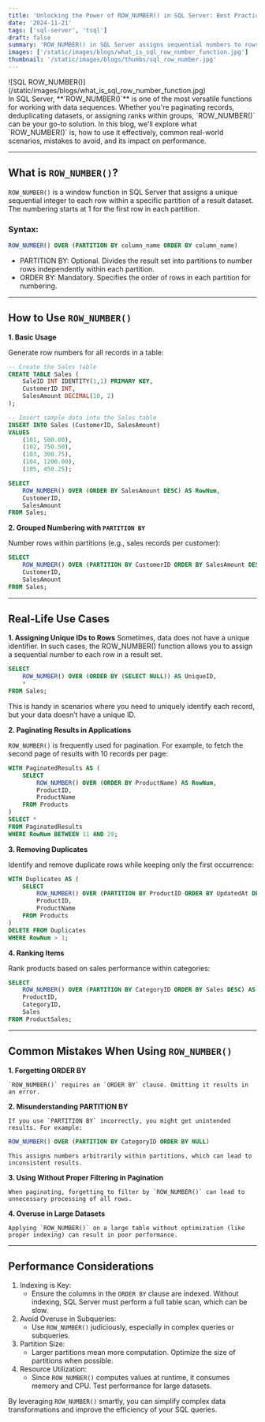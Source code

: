 ```yaml
---
title: 'Unlocking the Power of ROW_NUMBER() in SQL Server: Best Practices, Use Cases, and Pitfalls'
date: '2024-11-21'
tags: ['sql-server', 'tsql']
draft: false
summary: 'ROW_NUMBER() in SQL Server assigns sequential numbers to rows, aiding in pagination, deduplication, and ranking. Optimize with indexing, avoid pitfalls, and ensure efficient performance.'
images: ['/static/images/blogs/what_is_sql_row_number_function.jpg']
thumbnail: '/static/images/blogs/thumbs/sql_row_number.jpg'
---
```

<div className="featured-image">
![SQL ROW_NUMBER()](/static/images/blogs/what_is_sql_row_number_function.jpg)
</div>
In SQL Server, **`ROW_NUMBER()`** is one of the most versatile functions for working with data sequences. Whether you're paginating records, deduplicating datasets, or assigning ranks within groups, `ROW_NUMBER()` can be your go-to solution. In this blog, we'll explore what `ROW_NUMBER()` is, how to use it effectively, common real-world scenarios, mistakes to avoid, and its impact on performance.

---

## What is `ROW_NUMBER()`?

`ROW_NUMBER()` is a window function in SQL Server that assigns a unique sequential integer to each row within a specific partition of a result dataset. The numbering starts at 1 for the first row in each partition.

### Syntax:

```sql
ROW_NUMBER() OVER (PARTITION BY column_name ORDER BY column_name)
```

- PARTITION BY: Optional. Divides the result set into partitions to number rows independently within each partition.
- ORDER BY: Mandatory. Specifies the order of rows in each partition for numbering.

---

## How to Use `ROW_NUMBER()`

**1. Basic Usage**

Generate row numbers for all records in a table:

```sql
-- Create the Sales table
CREATE TABLE Sales (
    SaleID INT IDENTITY(1,1) PRIMARY KEY,
    CustomerID INT,
    SalesAmount DECIMAL(10, 2)
);

-- Insert sample data into the Sales table
INSERT INTO Sales (CustomerID, SalesAmount)
VALUES 
    (101, 500.00),
    (102, 750.50),
    (103, 300.75),
    (104, 1200.00),
    (105, 450.25);

SELECT 
    ROW_NUMBER() OVER (ORDER BY SalesAmount DESC) AS RowNum,
    CustomerID,
    SalesAmount
FROM Sales;
```

**2. Grouped Numbering with `PARTITION BY`**

Number rows within partitions (e.g., sales records per customer):

```sql
SELECT 
    ROW_NUMBER() OVER (PARTITION BY CustomerID ORDER BY SalesAmount DESC) AS RowNum,
    CustomerID,
    SalesAmount
FROM Sales;
```
---

## Real-Life Use Cases

**1. Assigning Unique IDs to Rows**
Sometimes, data does not have a unique identifier. In such cases, the ROW_NUMBER() function allows you to assign a sequential number to each row in a result set.

```sql
SELECT 
    ROW_NUMBER() OVER (ORDER BY (SELECT NULL)) AS UniqueID, 
    *
FROM Sales;
```
This is handy in scenarios where you need to uniquely identify each record, but your data doesn’t have a unique ID.

**2. Paginating Results in Applications**

`ROW_NUMBER()` is frequently used for pagination. For example, to fetch the second page of results with 10 records per page:

```sql
WITH PaginatedResults AS (
    SELECT 
        ROW_NUMBER() OVER (ORDER BY ProductName) AS RowNum,
        ProductID,
        ProductName
    FROM Products
)
SELECT *
FROM PaginatedResults
WHERE RowNum BETWEEN 11 AND 20;
```

**3. Removing Duplicates**

Identify and remove duplicate rows while keeping only the first occurrence:

```sql
WITH Duplicates AS (
    SELECT 
        ROW_NUMBER() OVER (PARTITION BY ProductID ORDER BY UpdatedAt DESC) AS RowNum,
        ProductID,
        ProductName
    FROM Products
)
DELETE FROM Duplicates
WHERE RowNum > 1;
```

**4. Ranking Items**

Rank products based on sales performance within categories:

```sql
SELECT 
    ROW_NUMBER() OVER (PARTITION BY CategoryID ORDER BY Sales DESC) AS Rank,
    ProductID,
    CategoryID,
    Sales
FROM ProductSales;
```

---

## Common Mistakes When Using `ROW_NUMBER()`

**1. Forgetting ORDER BY**

    `ROW_NUMBER()` requires an `ORDER BY` clause. Omitting it results in an error.

**2. Misunderstanding PARTITION BY**

    If you use `PARTITION BY` incorrectly, you might get unintended results. For example:

```sql
ROW_NUMBER() OVER (PARTITION BY CategoryID ORDER BY NULL)
```

    This assigns numbers arbitrarily within partitions, which can lead to inconsistent results.

**3. Using Without Proper Filtering in Pagination**

    When paginating, forgetting to filter by `ROW_NUMBER()` can lead to unnecessary processing of all rows.

**4. Overuse in Large Datasets**

    Applying `ROW_NUMBER()` on a large table without optimization (like proper indexing) can result in poor performance.

---

## Performance Considerations

1. Indexing is Key:
    - Ensure the columns in the `ORDER BY` clause are indexed. Without indexing, SQL Server must perform a full table scan, which can be slow.
2. Avoid Overuse in Subqueries:
    - Use `ROW_NUMBER()` judiciously, especially in complex queries or subqueries.
3. Partition Size:
    - Larger partitions mean more computation. Optimize the size of partitions when possible.
4. Resource Utilization:
    - Since `ROW_NUMBER()` computes values at runtime, it consumes memory and CPU. Test performance for large datasets.

By leveraging `ROW_NUMBER()` smartly, you can simplify complex data transformations and improve the efficiency of your SQL queries.




